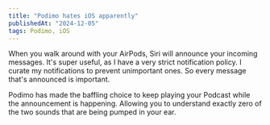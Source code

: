 ```yaml
---
title: "Podimo hates iOS apparently"
publishedAt: "2024-12-05"
tags: Podimo, iOS
---
```


When you walk around with your AirPods, Siri will announce your incoming messages. It's super useful, as I have a very strict notification policy. I curate my notifications to prevent unimportant ones. So every message that's announced is important.

Podimo has made the baffling choice to keep playing your Podcast while the announcement is happening. Allowing you to understand exactly zero of the two sounds that are being pumped in your ear.
